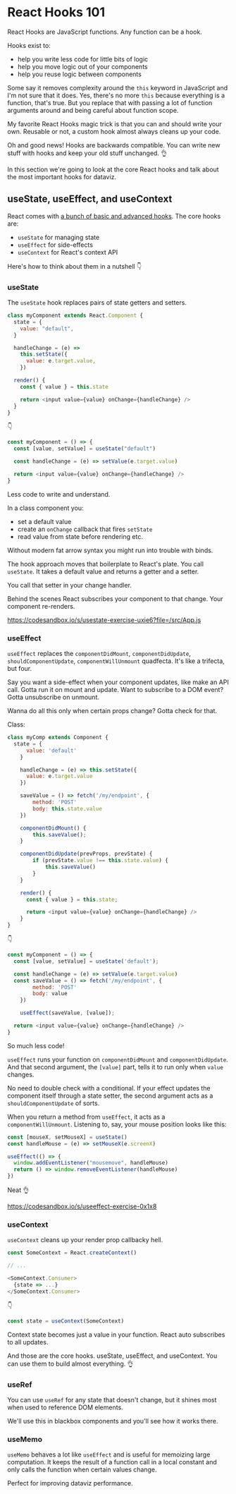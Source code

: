 # React Hooks 101

React Hooks are JavaScript functions. Any function can be a hook.

Hooks exist to:

- help you write less code for little bits of logic
- help you move logic out of your components
- help you reuse logic between components

Some say it removes complexity around the `this` keyword in JavaScript and I'm
not sure that it does. Yes, there's no more `this` because everything is a
function, that's true. But you replace that with passing a lot of function
arguments around and being careful about function scope.

My favorite React Hooks magic trick is that you can and should write your own.
Reusable or not, a custom hook almost always cleans up your code.

Oh and good news! Hooks are backwards compatible. You can write new stuff with
hooks and keep your old stuff unchanged. 👌

In this section we're going to look at the core React hooks and talk about the
most important hooks for dataviz.

## useState, useEffect, and useContext

React comes with
[a bunch of basic and advanced hooks](https://reactjs.org/docs/hooks-reference.html).
The core hooks are:

- `useState` for managing state
- `useEffect` for side-effects
- `useContext` for React's context API

Here's how to think about them in a nutshell 👇

### useState

The `useState` hook replaces pairs of state getters and setters.

```javascript
class myComponent extends React.Component {
  state = {
    value: "default",
  }

  handleChange = (e) =>
    this.setState({
      value: e.target.value,
    })

  render() {
    const { value } = this.state

    return <input value={value} onChange={handleChange} />
  }
}
```

👇

```javascript
const myComponent = () => {
  const [value, setValue] = useState("default")

  const handleChange = (e) => setValue(e.target.value)

  return <input value={value} onChange={handleChange} />
}
```

Less code to write and understand.

In a class component you:

- set a default value
- create an `onChange` callback that fires `setState`
- read value from state before rendering etc.

Without modern fat arrow syntax you might run into trouble with binds.

The hook approach moves that boilerplate to React's plate. You call `useState`.
It takes a default value and returns a getter and a setter.

You call that setter in your change handler.

Behind the scenes React subscribes your component to that change. Your
component re-renders.

https://codesandbox.io/s/usestate-exercise-uxie6?file=/src/App.js

### useEffect

`useEffect` replaces the `componentDidMount`, `componentDidUpdate`,
`shouldComponentUpdate`, `componentWillUnmount` quadfecta. It's like a
trifecta, but four.

Say you want a side-effect when your component updates, like make an API call.
Gotta run it on mount and update. Want to subscribe to a DOM event? Gotta
unsubscribe on unmount.

Wanna do all this only when certain props change? Gotta check for that.

Class:

```javascript
class myComp extends Component {
  state = {
	  value: 'default'
	}

	handleChange = (e) => this.setState({
	  value: e.target.value
	})

	saveValue = () => fetch('/my/endpoint', {
		method: 'POST'
		body: this.state.value
	})

	componentDidMount() {
		this.saveValue();
	}

	componentDidUpdate(prevProps, prevState) {
		if (prevState.value !== this.state.value) {
			this.saveValue()
		}
	}

	render() {
	  const { value } = this.state;

	  return <input value={value} onChange={handleChange} />
	}
}
```

👇

```javascript
const myComponent = () => {
  const [value, setValue] = useState('default');

  const handleChange = (e) => setValue(e.target.value)
  const saveValue = () => fetch('/my/endpoint', {
		method: 'POST'
		body: value
	})

	useEffect(saveValue, [value]);

  return <input value={value} onChange={handleChange} />
}
```

So much less code!

`useEffect` runs your function on `componentDidMount` and `componentDidUpdate`.
And that second argument, the `[value]` part, tells it to run only when `value`
changes.

No need to double check with a conditional. If your effect updates the
component itself through a state setter, the second argument acts as a
`shouldComponentUpdate` of sorts.

When you return a method from `useEffect`, it acts as a `componentWillUnmount`.
Listening to, say, your mouse position looks like this:

```javascript
const [mouseX, setMouseX] = useState()
const handleMouse = (e) => setMouseX(e.screenX)

useEffect(() => {
  window.addEventListener("mousemove", handleMouse)
  return () => window.removeEventListener(handleMouse)
})
```

Neat 👌

https://codesandbox.io/s/useeffect-exercise-0x1x8

### useContext

`useContext` cleans up your render prop callbacky hell.

```javascript
const SomeContext = React.createContext()

// ...

<SomeContext.Consumer>
  {state => ...}
</SomeContext.Consumer>
```

👇

```javascript
const state = useContext(SomeContext)
```

Context state becomes just a value in your function. React auto subscribes to
all updates.

And those are the core hooks. useState, useEffect, and useContext. You can use
them to build almost everything. 👌

### useRef

You can use `useRef` for any state that doesn't change, but it shines most when used to reference DOM elements.

We'll use this in blackbox components and you'll see how it works there.

### useMemo

`useMemo` behaves a lot like `useEffect` and is useful for memoizing large computation. It keeps the result of a function call in a local constant and only calls the function when certain values change.

Perfect for improving dataviz performance.
